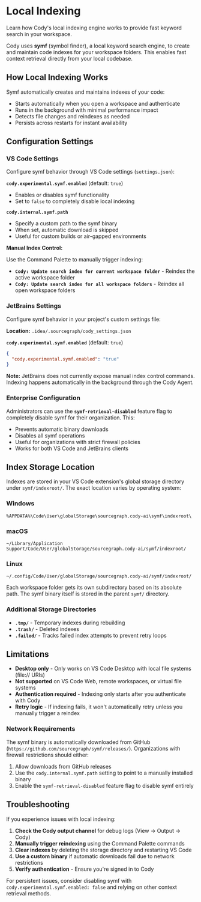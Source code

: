 # Local Indexing

<p className="subtitle">Learn how Cody's local indexing engine works to provide fast keyword search in your workspace.</p>

Cody uses **symf** (symbol finder), a local keyword search engine, to create and maintain code indexes for your workspace folders. This enables fast context retrieval directly from your local codebase.

## How Local Indexing Works

Symf automatically creates and maintains indexes of your code:

- Starts automatically when you open a workspace and authenticate
- Runs in the background with minimal performance impact
- Detects file changes and reindexes as needed
- Persists across restarts for instant availability

## Configuration Settings

### VS Code Settings

Configure symf behavior through VS Code settings (`settings.json`):

**`cody.experimental.symf.enabled`** (default: `true`)
- Enables or disables symf functionality
- Set to `false` to completely disable local indexing

**`cody.internal.symf.path`**
- Specify a custom path to the symf binary
- When set, automatic download is skipped
- Useful for custom builds or air-gapped environments

**Manual Index Control:**

Use the Command Palette to manually trigger indexing:

- **`Cody: Update search index for current workspace folder`** - Reindex the active workspace folder
- **`Cody: Update search index for all workspace folders`** - Reindex all open workspace folders

### JetBrains Settings

Configure symf behavior in your project's custom settings file:

**Location:** `.idea/.sourcegraph/cody_settings.json`

**`cody.experimental.symf.enabled`** (default: `true`)
```json
{
  "cody.experimental.symf.enabled": "true"
}
```

**Note:** JetBrains does not currently expose manual index control commands. Indexing happens automatically in the background through the Cody Agent.

### Enterprise Configuration

Administrators can use the **`symf-retrieval-disabled`** feature flag to completely disable symf for their organization. This:

- Prevents automatic binary downloads
- Disables all symf operations
- Useful for organizations with strict firewall policies
- Works for both VS Code and JetBrains clients

## Index Storage Location

Indexes are stored in your VS Code extension's global storage directory under `symf/indexroot/`. The exact location varies by operating system:

### Windows
```
%APPDATA%\Code\User\globalStorage\sourcegraph.cody-ai\symf\indexroot\
```

### macOS
```
~/Library/Application Support/Code/User/globalStorage/sourcegraph.cody-ai/symf/indexroot/
```

### Linux
```
~/.config/Code/User/globalStorage/sourcegraph.cody-ai/symf/indexroot/
```

Each workspace folder gets its own subdirectory based on its absolute path. The symf binary itself is stored in the parent `symf/` directory.

### Additional Storage Directories

- **`.tmp/`** - Temporary indexes during rebuilding
- **`.trash/`** - Deleted indexes
- **`.failed/`** - Tracks failed index attempts to prevent retry loops

## Limitations

- **Desktop only** - Only works on VS Code Desktop with local file systems (file:// URIs)
- **Not supported** on VS Code Web, remote workspaces, or virtual file systems
- **Authentication required** - Indexing only starts after you authenticate with Cody
- **Retry logic** - If indexing fails, it won't automatically retry unless you manually trigger a reindex

### Network Requirements

The symf binary is automatically downloaded from GitHub (`https://github.com/sourcegraph/symf/releases/`). Organizations with firewall restrictions should either:

1. Allow downloads from GitHub releases
2. Use the `cody.internal.symf.path` setting to point to a manually installed binary
3. Enable the `symf-retrieval-disabled` feature flag to disable symf entirely

## Troubleshooting

If you experience issues with local indexing:

1. **Check the Cody output channel** for debug logs (View → Output → Cody)
2. **Manually trigger reindexing** using the Command Palette commands
3. **Clear indexes** by deleting the storage directory and restarting VS Code
4. **Use a custom binary** if automatic downloads fail due to network restrictions
5. **Verify authentication** - Ensure you're signed in to Cody

For persistent issues, consider disabling symf with `cody.experimental.symf.enabled: false` and relying on other context retrieval methods.
